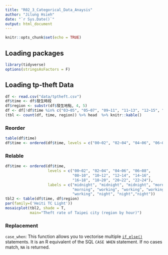 ```yaml
---
title: "R02_3_Categorical_Data_Anaysis"
author: "Jilung Hsieh"
date: "`r Sys.Date()`"
output: html_document
---
```


```r
knitr::opts_chunk$set(echo = TRUE)
```

## Loading packages

```r
library(tidyverse)
options(stringsAsFactors = F)
```

## Loading tp-theft Data

```r
df <- read.csv("data/tptheft.csv")
df$time <- df$發生時段
df$region <- substr(df$發生地點, 4, 5)
df <- df[!df$time %in% c("03~05", "05~07", "09~11", "11~13", "12~15", "15~17", "15~18", "17~19", " 18~21", "19~21", "21~23", "21~24", "23~01"), ]
(tbl <- count(df, time, region)) %>% head  %>% knitr::kable()
```

### Reorder

```r
table(df$time)
df$time <- ordered(df$time, levels = c("00~02", "02~04", "04~06", "06~08", "08~10", "10~12", "12~14", "14~16", "16~18", "18~20", "20~22", "22~24"))
```

### Relable

```r
df$time <- ordered(df$time, 
                   levels = c("00~02", "02~04", "04~06", "06~08", 
                              "08~10", "10~12", "12~14", "14~16", 
                              "16~18", "18~20", "20~22", "22~24"), 
                   labels = c("midnight", "midnight", "midnight", "morning",
                              "morning", "working", "working", "working", 
                              "working", "night", "night","night"))
tbl2 <- table(df$time, df$region)
par(family=('Heiti TC Light'))
mosaicplot(tbl2, shade = T, 
		   main="Theft rate of Taipei city (region by hour)")
```

### Replacement

`case_when`: This function allows you to vectorise multiple [`if_else()`](http://127.0.0.1:12918/help/library/dplyr/help/if_else) statements. It is an R equivalent of the SQL `CASE WHEN` statement. If no cases match, `NA` is returned.

```r

```
